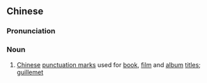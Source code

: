 {{also|书名号}}
==Chinese==
{{zh-forms|s=书名号|type=21}}

===Pronunciation===
{{zh-pron
|m=shūmínghào
|c=syu1 ming4 hou6
|cat=n
}}

===Noun===
{{zh-noun}}

# [[Chinese]] [[punctuation mark]]s used for [[book]], [[film]] and [[album]] [[title]]s; [[guillemet]] {{gloss|《 》 and 〈 〉}}